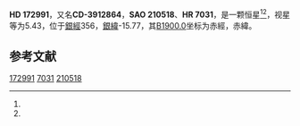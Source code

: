 {{Starbox begin
| name = HD 172991
}}
{{Starbox observe
| epoch = [[J2000.0|J2000.0]]
| constell = {{星座名待查}}<ref name=SIMBAD>{{cite web
 | url=http://simbad.u-strasbg.fr/simbad/sim-id?Ident=HR+7031
 | title=Pulsating variable Star
 | publisher=Centre de Données astronomiques de Strasbourg
 | work=SIMBAD
 | accessdate=2012-07-13
 | archive-date=2016-03-16
 | archive-url=https://web.archive.org/web/20160316153506/http://simbad.u-strasbg.fr/simbad/sim-id?Ident=HR+7031
 | dead-url=no
 }}</ref><ref name=DATA>{{cite web
 | url=http://vizier.u-strasbg.fr/viz-bin/VizieR-5?-out.add=.&-source=5050&-corr=PK=HR&-out.max=9999&HR=7031
 | title=VizieR Detailed Page
 | accessdate=2012-07-13
 | archive-date=2019-02-16
 | archive-url=https://web.archive.org/web/20190216092411/http://vizier.u-strasbg.fr/viz-bin/VizieR-5?-out.add=.&-source=5050&-corr=PK=HR&-out.max=9999&HR=7031
 | dead-url=no
 }}</ref>
| 星官 = 
| ra = {{RA|18|44|57.2}}<ref name=SIMBAD /><ref name=DATA />
| dec = {{DEC|-39|41|11}}<ref name=SIMBAD /><ref name=DATA />
| appmag_v = 5.43<ref name=SIMBAD /><ref name=DATA />
}}
{{Starbox character
| class = K3II+B7<ref name=SIMBAD /><ref name=DATA />
| b-v = 0.87<ref name=SIMBAD /><ref name=DATA />
| u-b = 0.37?<ref name=SIMBAD /><ref name=DATA />
| r-i = 0.6?<ref name=SIMBAD /><ref name=DATA />
| variable = 
}}
{{Starbox astrometry
| radial_v = 0.37
| prop_mo_ra = -17
| parallax = 0.012
| p_error = 
}}
{{Starbox catalog
| names =CD-3912864，[[SAO星表|SAO]] 210518，[[HD星表|HD]] 172991，[[HR星表|HR]] 7031}}
{{Starbox reference |Simbad=HR+7031}}
{{Starbox end}}

'''HD 172991'''，又名'''CD-3912864'''，'''SAO 210518'''、'''HR 7031'''，是一颗恒星<ref name=SIMBAD /><ref name=DATA />，视星等为5.43，位于[[銀道座標系|銀經]]356，[[銀道座標系|銀緯]]-15.77，其[[B1900.0|B1900.0]]坐标为赤經{{RA|18|38|0.4}}，赤緯{{DEC|-39|-15.77|11}}。

== 参考文献 ==
{{reflist}}

{{star-stub}}

[[Category:HD和HDE天體|172991]]
[[Category:HR天體|7031]]
[[Category:SAO天體|210518]]